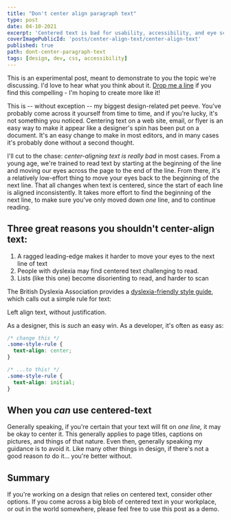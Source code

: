 ```yaml
---
title: "Don't center align paragraph text"
type: post
date: 04-10-2021
excerpt: 'Centered text is bad for usability, accessibility, and eye scanning -- and I really hate the way it looks.'
coverImagePublicId: 'posts/center-align-text/center-align-text'
published: true
path: dont-center-paragraph-text
tags: [design, dev, css, accessibility]
---
```



<Aside type="note">

This is an experimental post, meant to demonstrate to you the topic we're discussing. I'd love to hear what you think about it. [Drop me a line](https://twitter.com/irreverentmike) if you find this compelling - I'm hoping to create more like it!

</Aside>

<CenteredTextDemo>

This is -- without exception -- my biggest design-related pet peeve. You've probably come across it yourself from time to time, and if you're lucky, it's not something you noticed. Centering text on a web site, email, or flyer is an easy way to make it appear like a designer's spin has been put on a document. It's an easy change to make in most editors, and in many cases it's probably done without a second thought.

I'll cut to the chase: _center-aligning text is really bad_ in most cases. From a young age, we're trained to read text by starting at the beginning of the line and moving our eyes across the page to the end of the line. From there, it's a relatively low-effort thing to move your eyes back to the beginning of the next line. That all changes when text is centered, since the start of each line is aligned inconsistently. It takes more effort to find the beginning of the next line, to make sure you've only moved down _one_ line, and to continue reading.

## Three great reasons you shouldn't center-align text:

1. A ragged leading-edge makes it harder to move your eyes to the next line of text
2. People with dyslexia may find centered text challenging to read.
3. Lists (like this one) become disorienting to read, and harder to scan

The British Dyslexia Association provides a <a href="https://www.bdadyslexia.org.uk/advice/employers/creating-a-dyslexia-friendly-workplace/dyslexia-friendly-style-guide" target="_blank">dyslexia-friendly style guide</a>, which calls out a simple rule for text:

<Aside type="note">Left align text, without justification.</Aside>

As a designer, this is _such_ an easy win. As a developer, it's often as easy as:

```css
/* change this */
.some-style-rule {
  text-align: center;
}

/* ...to this! */
.some-style-rule {
  text-align: initial;
}
```

## When you _can_ use centered-text

Generally speaking, if you're certain that your text will fit on _one line,_ it may be okay to center it. This generally applies to page titles, captions on pictures, and things of that nature. Even then, generally speaking my guidance is to avoid it. Like many other things in design, if there's not a good reason _to_ do it... you're better without.

## Summary

If you're working on a design that relies on centered text, consider other options. If you come across a big blob of centered text in your workplace, or out in the world somewhere, please feel free to use this post as a demo.

</CenteredTextDemo>
